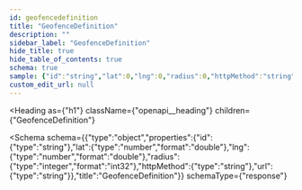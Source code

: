 ```yaml
---
id: geofencedefinition
title: "GeofenceDefinition"
description: ""
sidebar_label: "GeofenceDefinition"
hide_title: true
hide_table_of_contents: true
schema: true
sample: {"id":"string","lat":0,"lng":0,"radius":0,"httpMethod":"string","url":"string"}
custom_edit_url: null
---
```



<Heading
  as={"h1"}
  className={"openapi__heading"}
  children={"GeofenceDefinition"}
>
</Heading>





<Schema
  schema={{"type":"object","properties":{"id":{"type":"string"},"lat":{"type":"number","format":"double"},"lng":{"type":"number","format":"double"},"radius":{"type":"integer","format":"int32"},"httpMethod":{"type":"string"},"url":{"type":"string"}},"title":"GeofenceDefinition"}}
  schemaType={"response"}
>
  
</Schema>
            